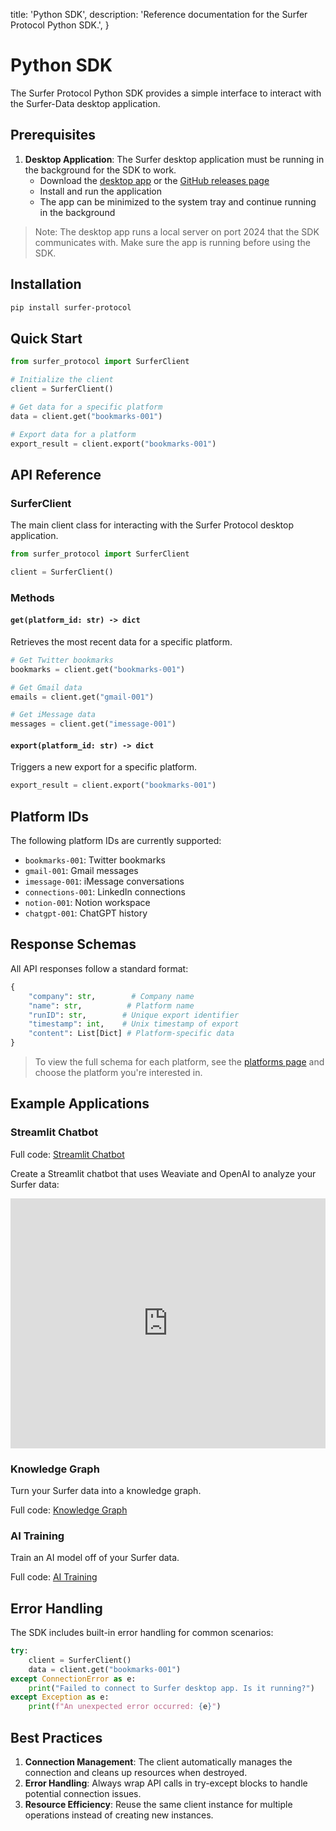   title: 'Python SDK',
  description:
    'Reference documentation for the Surfer Protocol Python SDK.',
}

# Python SDK

The Surfer Protocol Python SDK provides a simple interface to interact with the Surfer-Data desktop application.

## Prerequisites

1. **Desktop Application**: The Surfer desktop application must be running in the background for the SDK to work.
   - Download the [desktop app](http://localhost:3000/desktop/installation) or the [GitHub releases page](https://github.com/Surfer-Org/Protocol/releases)
   - Install and run the application
   - The app can be minimized to the system tray and continue running in the background

> Note: The desktop app runs a local server on port 2024 that the SDK communicates with. Make sure the app is running before using the SDK.

## Installation

<CodeGroup>

```bash
pip install surfer-protocol
```

</CodeGroup>

## Quick Start

<CodeGroup>

```python
from surfer_protocol import SurferClient

# Initialize the client
client = SurferClient()

# Get data for a specific platform
data = client.get("bookmarks-001")

# Export data for a platform
export_result = client.export("bookmarks-001")
```

</CodeGroup>

## API Reference

### SurferClient

The main client class for interacting with the Surfer Protocol desktop application.

```python
from surfer_protocol import SurferClient

client = SurferClient()
```

### Methods

#### `get(platform_id: str) -> dict`
Retrieves the most recent data for a specific platform.

```python
# Get Twitter bookmarks
bookmarks = client.get("bookmarks-001")

# Get Gmail data
emails = client.get("gmail-001")

# Get iMessage data
messages = client.get("imessage-001")
```

#### `export(platform_id: str) -> dict`
Triggers a new export for a specific platform.

```python
export_result = client.export("bookmarks-001")
```

## Platform IDs

The following platform IDs are currently supported:
- `bookmarks-001`: Twitter bookmarks
- `gmail-001`: Gmail messages
- `imessage-001`: iMessage conversations
- `connections-001`: LinkedIn connections
- `notion-001`: Notion workspace
- `chatgpt-001`: ChatGPT history

## Response Schemas

All API responses follow a standard format:

```python
{
    "company": str,        # Company name
    "name": str,          # Platform name
    "runID": str,        # Unique export identifier
    "timestamp": int,    # Unix timestamp of export
    "content": List[Dict] # Platform-specific data
}
```

> To view the full schema for each platform, see the [platforms page](/desktop/platforms) and choose the platform you're interested in.

## Example Applications

### Streamlit Chatbot

Full code: <a target="_blank" href="https://github.com/Surfer-Org/Protocol/blob/main/sdk/python/cookbook/streamlit-chatbot/app.py">Streamlit Chatbot</a>

Create a Streamlit chatbot that uses Weaviate and OpenAI to analyze your Surfer data:

<iframe
  width="100%"
  height="400"
  src="https://www.youtube.com/embed/hxLKQQhHoD4"
  title="Streamlit Chatbot Demo"
  frameBorder="0"
  allow="accelerometer; autoplay; clipboard-write; encrypted-media; gyroscope; picture-in-picture"
  allowFullScreen
></iframe>


### Knowledge Graph

Turn your Surfer data into a knowledge graph.

Full code: <a target="_blank" href="https://github.com/Surfer-Org/Protocol/blob/main/sdk/python/cookbook/knowledge-graph/app.py">Knowledge Graph</a>

### AI Training

Train an AI model off of your Surfer data.

Full code: <a target="_blank" href="https://github.com/Surfer-Org/Protocol/blob/main/sdk/python/cookbook/ai-training/app.py">AI Training</a>

## Error Handling

The SDK includes built-in error handling for common scenarios:

```python
try:
    client = SurferClient()
    data = client.get("bookmarks-001")
except ConnectionError as e:
    print("Failed to connect to Surfer desktop app. Is it running?")
except Exception as e:
    print(f"An unexpected error occurred: {e}")
```

## Best Practices

1. **Connection Management**: The client automatically manages the connection and cleans up resources when destroyed.
2. **Error Handling**: Always wrap API calls in try-except blocks to handle potential connection issues.
3. **Resource Efficiency**: Reuse the same client instance for multiple operations instead of creating new instances.
